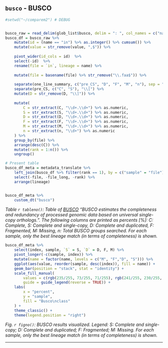 ## `busco` - BUSCO


```r

#setwd("~/comparem2") # DEBUG


busco_raw = read_delim(glob_list$busco, delim = ": ", col_names = c("name", "value"))
busco_df = busco_raw %>% 
    mutate(id = (name == "in") %>% as.integer() %>% cumsum()) %>% 
    mutate(value = str_remove(value, ",$")) %>% 
    
    pivot_wider(id_cols = id)  %>% 
    select(-id)  %>% 
    rename(file = `in`, lineage = name) %>% 
    
    mutate(file = basename(file) %>% str_remove("\\.faa$")) %>% 
    
    separate(one_line_summary, c("pre_CS", "D", "F", "M", "n"), sep = ",", extra = "drop") %>% 
    separate(pre_CS, c("C", "S"), "\\[") %>% 
    mutate(D = str_remove(D, "\\]")) %>% 
    
    mutate(
        C = str_extract(C, "\\d+.\\d+") %>% as.numeric,
        S = str_extract(S, "\\d+.\\d+") %>% as.numeric,
        D = str_extract(D, "\\d+.\\d+") %>% as.numeric,
        F = str_extract(F, "\\d+.\\d+") %>% as.numeric,
        M = str_extract(M, "\\d+.\\d+") %>% as.numeric,
        n = str_extract(n, "\\d+") %>% as.numeric
    ) %>% 
    group_by(file) %>% 
    arrange(desc(C)) %>% 
    mutate(rank = 1:n()) %>% 
    ungroup()

# Present table
busco_df_meta = metadata_translate %>%
    left_join(busco_df %>% filter(rank == 1), by = c("sample" = "file")) %>%
    select(-file, -file_long, -rank) %>%
    arrange(lineage)


busco_df_meta %>% 
    custom_dt("busco")

```

*Table `r tableno()`: Table of [BUSCO](https://busco.ezlab.org/) "BUSCO estimates the completeness and redundancy of processed genomic data based on universal single-copy orthologs.". The following columns are printed as percents [%]: C: Complete, S: Complete and single-copy, D: Complete and duplicated, F: Fragmented, M: Missing, n: Total BUSCO groups searched. For each sample, only the best lineage match (in terms of completeness) is shown.*


```r

busco_df_meta %>%
    select(index, sample, `S` = S, `D` = D, F, M) %>%
    pivot_longer(-c(sample, index)) %>%
    mutate(name = factor(name, levels = c("M", "F","D", "S"))) %>%
    ggplot(aes(value, reorder(sample, desc(index)), fill = name)) + 
    geom_bar(position = "stack", stat = "identity") + 
    scale_fill_manual(
        values = c(rgb(235/255, 73/255, 71/255), rgb(241/255, 230/255, 76/255), rgb(67/255, 151/255, 202/255), rgb(98/255, 185/255, 234/255)),
        guide = guide_legend(reverse = TRUE)) +
    labs(
        x = "percent",
        y = "sample",
        fill = "Busco\nclass"
    ) + 
    theme_classic() +
    theme(legend.position = "right") 


```

*Fig. `r figno()`: BUSCO results visualized. Legend: S: Complete and single-copy; D: Complete and duplicated; F: Fragmented; M: Missing. For each sample, only the best lineage match (in terms of completeness) is shown.*


---